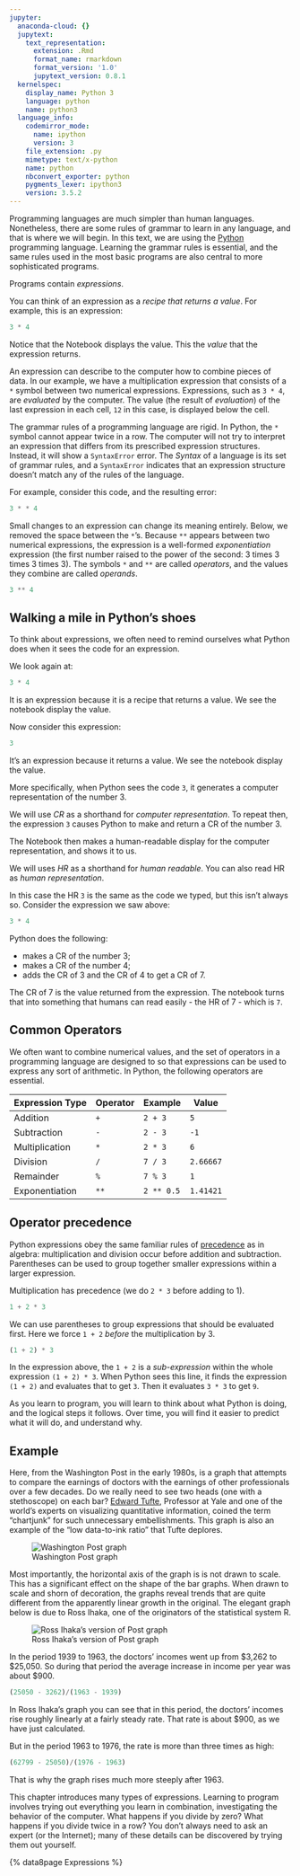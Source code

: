 ```yaml
---
jupyter:
  anaconda-cloud: {}
  jupytext:
    text_representation:
      extension: .Rmd
      format_name: rmarkdown
      format_version: '1.0'
      jupytext_version: 0.8.1
  kernelspec:
    display_name: Python 3
    language: python
    name: python3
  language_info:
    codemirror_mode:
      name: ipython
      version: 3
    file_extension: .py
    mimetype: text/x-python
    name: python
    nbconvert_exporter: python
    pygments_lexer: ipython3
    version: 3.5.2
---
```


Programming languages are much simpler than human languages. Nonetheless,
there are some rules of grammar to learn in any language, and that is where we
will begin. In this text, we are using the [Python](https://www.python.org/)
programming language. Learning the grammar rules is essential, and the same
rules used in the most basic programs are also central to more sophisticated
programs.


Programs contain *expressions*.

You can think of an expression as a *recipe that returns a value*.  For
example, this is an expression:

```python
3 * 4
```

Notice that the Notebook displays the value.  This the *value* that the
expression returns.


An expression can describe to the computer how to combine pieces of data. In
our example, we have a multiplication expression that consists of a `*` symbol
between two numerical expressions. Expressions, such as `3 * 4`, are
*evaluated* by the computer. The value (the result of *evaluation*) of the
last expression in each cell, `12` in this case, is displayed below the cell.


The grammar rules of a programming language are rigid. In Python, the `*`
symbol cannot appear twice in a row. The computer will not try to interpret an
expression that differs from its prescribed expression structures. Instead, it
will show a `SyntaxError` error. The *Syntax* of a language is its set of
grammar rules, and a `SyntaxError` indicates that an expression structure
doesn't match any of the rules of the language.

For example, consider this code, and the resulting error:

```python
3 * * 4
```

Small changes to an expression can change its meaning entirely. Below, we
removed the space between the `*`'s. Because `**` appears between two
numerical expressions, the expression is a well-formed *exponentiation*
expression (the first number raised to the power of the second: 3 times
3 times 3 times 3). The symbols `*` and `**` are called *operators*, and the
values they combine are called *operands*.

```python
3 ** 4
```


## Walking a mile in Python's shoes


To think about expressions, we often need to remind ourselves what Python does when it sees the code for an expression.

We look again at:

```python
3 * 4
```

It is an expression because it is a recipe that returns a value.  We see the
notebook display the value.

Now consider this expression:

```python
3
```

It's an expression because it returns a value.  We see the notebook display the value.

More specifically, when Python sees the code `3`, it generates a computer representation of the number 3.

We will use *CR* as a shorthand for *computer representation*.  To repeat then,
the expression `3` causes Python to make and return a CR of the number 3.

The Notebook then makes a human-readable display for the computer representation, and shows it to us.

We will uses *HR* as a shorthand for *human readable*.  You can also read HR as *human representation*.

In this case the HR `3` is the same as the code we typed, but this isn't always
so.  Consider the expression we saw above:

```python
3 * 4
```

Python does the following:

* makes a CR of the number 3;
* makes a CR of the number 4;
* adds the CR of 3 and the CR of 4 to get a CR of 7.

The CR of 7 is the value returned from the expression.  The notebook turns that
into something that humans can read easily - the HR of 7 - which is `7`.


## Common Operators


We often want to combine numerical values, and the set of operators in
a programming language are designed to so that expressions can be used to
express any sort of arithmetic. In Python, the following operators are
essential.

| Expression Type | Operator | Example    | Value     |
|-----------------|----------|------------|-----------|
| Addition        | `+`      | `2 + 3`    | `5`       |
| Subtraction     | `-`      | `2 - 3`    | `-1`      |
| Multiplication  | `*`      | `2 * 3`    | `6`       |
| Division        | `/`      | `7 / 3`    | `2.66667` |
| Remainder       | `%`      | `7 % 3`    | `1`       |
| Exponentiation  | `**`     | `2 ** 0.5` | `1.41421` |


## Operator precedence


Python expressions obey the same familiar rules of
[precedence](https://en.wikipedia.org/wiki/Order_of_operations) as in algebra:
multiplication and division occur before addition and subtraction. Parentheses
can be used to group together smaller expressions within a larger expression.

Multiplication has precedence (we do `2 * 3` before adding to 1).

```python
1 + 2 * 3
```

We can use parentheses to group expressions that should be evaluated first.
Here we force `1 + 2` *before* the multiplication by 3.

```python
(1 + 2) * 3
```

In the expression above, the `1 + 2` is a *sub-expression* within the whole
expression `(1 + 2) * 3`.  When Python sees this line, it finds the expression
`(1 + 2)` and evaluates that to get `3`.  Then it evaluates `3 * 3` to get `9`.

As you learn to program, you will learn to think about what Python is doing,
and the logical steps it follows.  Over time, you will find it easier to
predict what it will do, and understand why.


## Example


Here, from the Washington Post in the early 1980s, is a graph that attempts to
compare the earnings of doctors with the earnings of other professionals over
a few decades. Do we really need to see two heads (one with a stethoscope) on
each bar? [Edward Tufte](https://en.wikipedia.org/wiki/Edward_Tufte),
Professor at Yale and one of the world's experts on visualizing quantitative
information, coined the term "chartjunk" for such unnecessary embellishments.
This graph is also an example of the "low data-to-ink ratio" that Tufte
deplores.

![Washington Post graph]({{ site.baseurl }}/images/bad_post_graph.png)


Most importantly, the horizontal axis of the graph is is not drawn to scale.
This has a significant effect on the shape of the bar graphs. When drawn to
scale and shorn of decoration, the graphs reveal trends that are quite
different from the apparently linear growth in the original. The elegant graph
below is due to Ross Ihaka, one of the originators of the statistical system
R.

![Ross Ihaka's version of Post graph]({{ site.baseurl }}/images/ihaka_fixed_post_graph.png)

In the period 1939 to 1963, the doctors' incomes went up from \$3,262 to
\$25,050. So during that period the average increase in income per year was
about \$900.

```python
(25050 - 3262)/(1963 - 1939)
```

In Ross Ihaka's graph you can see that in this period, the doctors' incomes
rise roughly linearly at a fairly steady rate. That rate is about \$900, as we
have just calculated.

But in the period 1963 to 1976, the rate is more than three times as high:

```python
(62799 - 25050)/(1976 - 1963)
```

That is why the graph rises much more steeply after 1963.


This chapter introduces many types of expressions. Learning to program
involves trying out everything you learn in combination, investigating the
behavior of the computer. What happens if you divide by zero? What happens if
you divide twice in a row? You don't always need to ask an expert (or the
Internet); many of these details can be discovered by trying them out
yourself.

{% data8page Expressions %}
